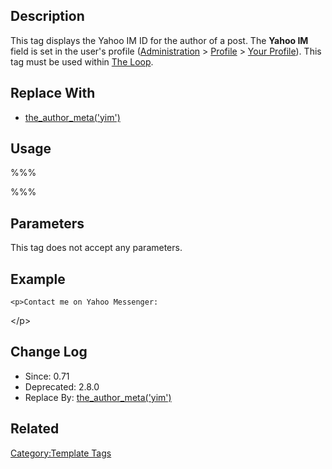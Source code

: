{{Deprecated}}
== Description ==

This tag displays the Yahoo IM ID for the author of a post.  The '''Yahoo IM''' field is set in the user's profile ([[Administration_Panels|Administration]] > [[Administration_Panels#Your_Profile|Profile]] > [[Your_Profile_SubPanel|Your Profile]]). This tag must be used within [[The Loop]].

== Replace With ==

* [[Template_Tags/the_author_meta | the_author_meta('yim')]]

== Usage ==

%%% <?php the_author_yim(); ?> %%%

== Parameters ==

This tag does not accept any parameters.

== Example ==

 &lt;p&gt;Contact me on Yahoo Messenger: <?php the_author_yim(); ?>&lt;/p&gt;

== Change Log ==

* Since: 0.71
* Deprecated: 2.8.0
* Replace By: [[Template_Tags/the_author_meta | the_author_meta('yim')]]

== Related ==

{{Author Tags}}

{{Tag Footer}}

[[Category:Template Tags]]